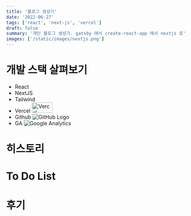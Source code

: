 ```yaml
---
title: '블로그 생성기'
date: '2022-06-27'
tags: ['react', 'next-js', 'vercel']
draft: false
summary: '개인 블로그 생성기. gatsby 에서 create-react-app 에서 nextjs 로'
images: ['/static/images/nextjs.png']
---
```


# 개발 스택 살펴보기
- React
- NextJS
- Tailwind
- Vercel <img src="/static/images/twitter-card.png" alt="Vercel" width="56" height="28" />
- Github ![GitHub Logo](https://github.githubassets.com/images/modules/logos_page/GitHub-Mark.png)
- GA ![Google Analytics](/static/images/google.png)

# 히스토리

# To Do List

# 후기
